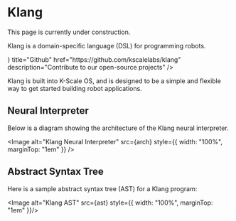 
# Klang

<Callout type="warning" emoji="⚠️">
  This page is currently under construction.
</Callout>

Klang is a domain-specific language (DSL) for programming robots.

<Cards>
  <Cards.Card
    icon={<FaGithub />}
    title="Github"
    href="https://github.com/kscalelabs/klang"
    description="Contribute to our open-source projects"
  />
</Cards>

Klang is built into K-Scale OS, and is designed to be a simple and flexible way to get started building robot applications.

## Neural Interpreter

Below is a diagram showing the architecture of the Klang neural interpreter.

<Image alt="Klang Neural Interpreter" src={arch} style={{ width: "100%", marginTop: "1em" }} />

## Abstract Syntax Tree

Here is a sample abstract syntax tree (AST) for a Klang program:

<Image alt="Klang AST" src={ast} style={{ width: "100%", marginTop: "1em" }}/>
